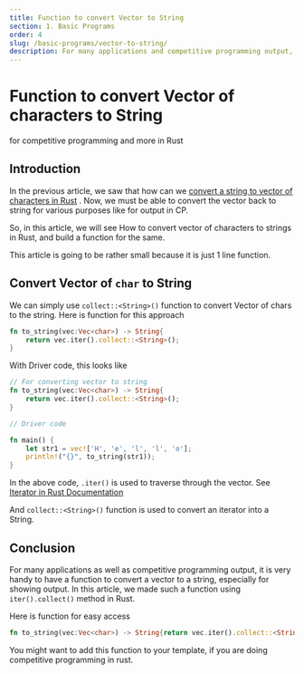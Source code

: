 ```yaml
---
title: Function to convert Vector to String
section: 1. Basic Programs
order: 4
slug: /basic-programs/vector-to-string/
description: For many applications and competitive programming output, it is very handy to have a function to convert a vector to a string. We make such a function here using iter().collect() method in Rust.
---
```


# Function to convert Vector of characters to String
for competitive programming and more in Rust

## Introduction

In the previous article, we saw that how can we [convert a string to vector of characters in Rust](/basic-programs/string-to-vector/) . Now, we must be able to convert the vector back to string for various purposes like for output in CP.

So, in this article, we will see How to convert vector of characters to strings in Rust, and build a function for the same.

This article is going to be rather small because it is just 1 line function.

## Convert Vector of `char` to String

We can simply use `collect::<String>()` function to convert Vector of chars to the string. Here is function for this approach

```rust
fn to_string(vec:Vec<char>) -> String{
    return vec.iter().collect::<String>();
}
```

With Driver code, this looks like

```rust
// For converting vector to string
fn to_string(vec:Vec<char>) -> String{
    return vec.iter().collect::<String>();
}

// Driver code

fn main() {
    let str1 = vec!['H', 'e', 'l', 'l', 'o'];
    println!("{}", to_string(str1));
}
```

In the above code, `.iter()` is used to traverse through the vector. See [Iterator in Rust Documentation](https://doc.rust-lang.org/stable/std/iter/#the-three-forms-of-iteration)

And  `collect::<String>()`  function is used to convert an iterator into a String.

## Conclusion

For many applications as well as competitive programming output, it is very handy to have a function to convert a vector to a string, especially for showing output. In this article, we made such a function using `iter().collect()` method in Rust.

Here is function for easy access

```rust
fn to_string(vec:Vec<char>) -> String{return vec.iter().collect::<String>();}
```

You might want to add this function to your template, if you are doing competitive programming in rust.